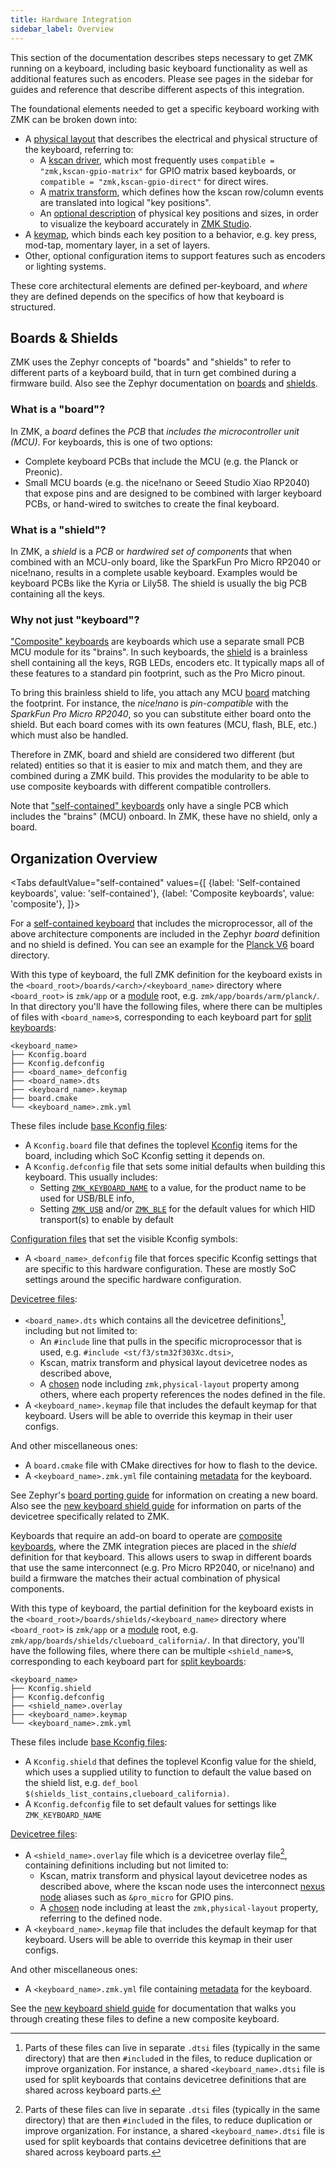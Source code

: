 ```yaml
---
title: Hardware Integration
sidebar_label: Overview
---
```



This section of the documentation describes steps necessary to get ZMK running on a keyboard, including basic keyboard functionality as well as additional features such as encoders.
Please see pages in the sidebar for guides and reference that describe different aspects of this integration.

The foundational elements needed to get a specific keyboard working with ZMK can be broken down into:

- A [physical layout](physical-layouts.md) that describes the electrical and physical structure of the keyboard, referring to:
  - A [kscan driver](../../config/kscan.md), which most frequently uses `compatible = "zmk,kscan-gpio-matrix"` for GPIO matrix based keyboards, or `compatible = "zmk,kscan-gpio-direct"` for direct wires.
  - A [matrix transform](../../config/layout.md), which defines how the kscan row/column events are translated into logical "key positions".
  - An [optional description](physical-layouts.md#optional-keys-property) of physical key positions and sizes, in order to visualize the keyboard accurately in [ZMK Studio](../../features/studio.md).
- A [keymap](../../keymaps/index.mdx), which binds each key position to a behavior, e.g. key press, mod-tap, momentary layer, in a set of layers.
- Other, optional configuration items to support features such as encoders or lighting systems.

These core architectural elements are defined per-keyboard, and _where_ they are defined depends on the specifics of how that keyboard is structured.

## Boards & Shields

ZMK uses the Zephyr concepts of "boards" and "shields" to refer to different parts of a keyboard build, that in turn get combined during a firmware build.
Also see the Zephyr documentation on [boards](https://docs.zephyrproject.org/3.5.0/glossary.html#term-board) and [shields](https://docs.zephyrproject.org/3.5.0/hardware/porting/shields.html).

### What is a "board"?

In ZMK, a _board_ defines the _PCB_ that _includes the microcontroller unit (MCU)_.
For keyboards, this is one of two options:

- Complete keyboard PCBs that include the MCU (e.g. the Planck or Preonic).
- Small MCU boards (e.g. the nice!nano or Seeed Studio Xiao RP2040) that expose pins and are designed to be combined with larger keyboard PCBs, or hand-wired to switches to create the final keyboard.

### What is a "shield"?

In ZMK, a _shield_ is a _PCB_ or _hardwired set of components_ that when combined with an MCU-only board, like the SparkFun Pro Micro RP2040 or nice!nano, results in a complete usable keyboard.
Examples would be keyboard PCBs like the Kyria or Lily58.
The shield is usually the big PCB containing all the keys.

### Why not just "keyboard"?

["Composite" keyboards](../../getting-started/hardware.mdx#composite) are keyboards which use a separate small PCB MCU module for its "brains".
In such keyboards, the [shield](#what-is-a-shield) is a brainless shell containing all the keys, RGB LEDs, encoders etc.
It typically maps all of these features to a standard pin footprint, such as the Pro Micro pinout.

To bring this brainless shield to life, you attach any MCU [board](#what-is-a-board) matching the footprint.
For instance, the _nice!nano_ is _pin-compatible_ with the _SparkFun Pro Micro RP2040_, so you can substitute either board onto the shield.
But each board comes with its own features (MCU, flash, BLE, etc.) which must also be handled.

Therefore in ZMK, board and shield are considered two different (but related) entities so that it is easier to mix and match them, and they are combined during a ZMK build.
This provides the modularity to be able to use composite keyboards with different compatible controllers.

Note that ["self-contained" keyboards](../../getting-started/hardware.mdx#onboard) only have a single PCB which includes the "brains" (MCU) onboard.
In ZMK, these have no shield, only a board.

## Organization Overview

<Tabs
defaultValue="self-contained"
values={[
{label: 'Self-contained keyboards', value: 'self-contained'},
{label: 'Composite keyboards', value: 'composite'},
]}>

<TabItem value="self-contained">

For a [self-contained keyboard](../../getting-started/hardware.mdx#onboard) that includes the microprocessor, all of the above architecture components are included in the Zephyr _board_ definition and no shield is defined.
You can see an example for the [Planck V6](https://github.com/zmkfirmware/zmk/tree/main/app/boards/arm/planck) board directory.

With this type of keyboard, the full ZMK definition for the keyboard exists in the `<board_root>/boards/<arch>/<keyboard_name>` directory where `<board_root>` is `zmk/app` or a [module](../../features/modules.mdx) root, e.g. `zmk/app/boards/arm/planck/`.
In that directory you'll have the following files, where there can be multiples of files with `<board_name>`s, corresponding to each keyboard part for [split keyboards](../../features/split-keyboards.md):

```
<keyboard_name>
├── Kconfig.board
├── Kconfig.defconfig
├── <board_name>_defconfig
├── <board_name>.dts
├── <keyboard_name>.keymap
├── board.cmake
└── <keyboard_name>.zmk.yml
```

These files include [base Kconfig files](https://docs.zephyrproject.org/3.5.0/build/kconfig/index.html):

- A `Kconfig.board` file that defines the toplevel [Kconfig](https://docs.zephyrproject.org/3.5.0/build/kconfig/index.html) items for the board, including which SoC Kconfig setting it depends on.
- A `Kconfig.defconfig` file that sets some initial defaults when building this keyboard. This usually includes:
  - Setting [`ZMK_KEYBOARD_NAME`](../../config/system.md#general) to a value, for the product name to be used for USB/BLE info,
  - Setting [`ZMK_USB`](../../config/system.md#usb) and/or [`ZMK_BLE`](../../config/system.md#bluetooth) for the default values for which HID transport(s) to enable by default

[Configuration files](../../config/index.md#kconfig-files) that set the visible Kconfig symbols:

- A `<board_name>_defconfig` file that forces specific Kconfig settings that are specific to this hardware configuration.
  These are mostly SoC settings around the specific hardware configuration.

[Devicetree files](../../config/index.md#devicetree-files):

- `<board_name>.dts` which contains all the devicetree definitions[^1], including but not limited to:
  - An `#include` line that pulls in the specific microprocessor that is used, e.g. `#include <st/f3/stm32f303Xc.dtsi>`,
  - Kscan, matrix transform and physical layout devicetree nodes as described above,
  - A [chosen](https://docs.zephyrproject.org/3.5.0/build/dts/intro-syntax-structure.html#aliases-and-chosen-nodes) node including `zmk,physical-layout` property among others, where each property references the nodes defined in the file.
- A `<keyboard_name>.keymap` file that includes the default keymap for that keyboard. Users will be able to override this keymap in their user configs.

And other miscellaneous ones:

- A `board.cmake` file with CMake directives for how to flash to the device.
- A `<keyboard_name>.zmk.yml` file containing [metadata](hardware-metadata-files.md) for the keyboard.

See Zephyr's [board porting guide](https://docs.zephyrproject.org/3.5.0/hardware/porting/board_porting.html) for information on creating a new board.
Also see the [new keyboard shield guide](new-shield.mdx#shield-overlays) for information on parts of the devicetree specifically related to ZMK.

[^1]:
    Parts of these files can live in separate `.dtsi` files (typically in the same directory) that are then `#include`d in the files, to reduce duplication or improve organization.
    For instance, a shared `<keyboard_name>.dtsi` file is used for split keyboards that contains devicetree definitions that are shared across keyboard parts.

</TabItem>
<TabItem value="composite">

Keyboards that require an add-on board to operate are [composite keyboards](../../getting-started/hardware.mdx#composite), where the ZMK integration pieces are placed in the _shield_ definition for that keyboard.
This allows users to swap in different boards that use the same interconnect (e.g. Pro Micro RP2040, or nice!nano) and build a firmware the matches their actual combination of physical components.

With this type of keyboard, the partial definition for the keyboard exists in the `<board_root>/boards/shields/<keyboard_name>` directory where `<board_root>` is `zmk/app` or a [module](../../features/modules.mdx) root, e.g. `zmk/app/boards/shields/clueboard_california/`.
In that directory, you'll have the following files, where there can be multiple `<shield_name>`s, corresponding to each keyboard part for [split keyboards](../../features/split-keyboards.md):

```
<keyboard_name>
├── Kconfig.shield
├── Kconfig.defconfig
├── <shield_name>.overlay
├── <keyboard_name>.keymap
└── <keyboard_name>.zmk.yml
```

These files include [base Kconfig files](new-shield.mdx#base-kconfig-files):

- A `Kconfig.shield` that defines the toplevel Kconfig value for the shield, which uses a supplied utility to function to default the value based on the shield list, e.g. `def_bool $(shields_list_contains,clueboard_california)`.
- A `Kconfig.defconfig` file to set default values for settings like `ZMK_KEYBOARD_NAME`

[Devicetree files](../../config/index.md#devicetree-files):

- A `<shield_name>.overlay` file which is a devicetree overlay file[^1], containing definitions including but not limited to:
  - Kscan, matrix transform and physical layout devicetree nodes as described above, where the kscan node uses the interconnect [nexus node](https://docs.zephyrproject.org/3.5.0/hardware/porting/shields.html#gpio-nexus-nodes) aliases such as `&pro_micro` for GPIO pins.
  - A [chosen](https://docs.zephyrproject.org/3.5.0/build/dts/intro-syntax-structure.html#aliases-and-chosen-nodes) node including at least the `zmk,physical-layout` property, referring to the defined node.
- A `<keyboard_name>.keymap` file that includes the default keymap for that keyboard. Users will be able to override this keymap in their user configs.

And other miscellaneous ones:

- A `<keyboard_name>.zmk.yml` file containing [metadata](hardware-metadata-files.md) for the keyboard.

See the [new keyboard shield guide](new-shield.mdx) for documentation that walks you through creating these files to define a new composite keyboard.

</TabItem>
</Tabs>
